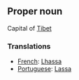 ==Proper noun==

Capital of [[Tibet]]

===Translations===

*[[French]]: [[Lhassa]]
*[[Portuguese]]: [[Lassa]]